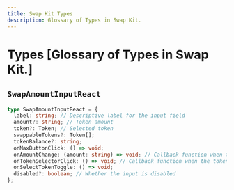 ```yaml
---
title: Swap Kit Types
description: Glossary of Types in Swap Kit.
---
```


# Types [Glossary of Types in Swap Kit.]

## `SwapAmountInputReact`

```ts
type SwapAmountInputReact = {
  label: string; // Descriptive label for the input field
  amount?: string; // Token amount
  token?: Token; // Selected token
  swappableTokens?: Token[];
  tokenBalance?: string;
  onMaxButtonClick: () => void;
  onAmountChange: (amount: string) => void; // Callback function when the amount changes
  onTokenSelectorClick: () => void; // Callback function when the token selector is clicked
  onSelectTokenToggle: () => void;
  disabled?: boolean; // Whether the input is disabled
};
```
